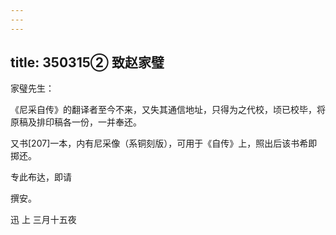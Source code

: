 ```yaml
---
---
---
```

title: 350315② 致赵家璧
---




家璧先生：

《尼采自传》的翻译者至今不来，又失其通信地址，只得为之代校，顷已校毕，将原稿及排印稿各一份，一并奉还。

又书[207]一本，内有尼采像（系铜刻版），可用于《自传》上，照出后该书希即掷还。

专此布达，即请

撰安。

迅 上 三月十五夜